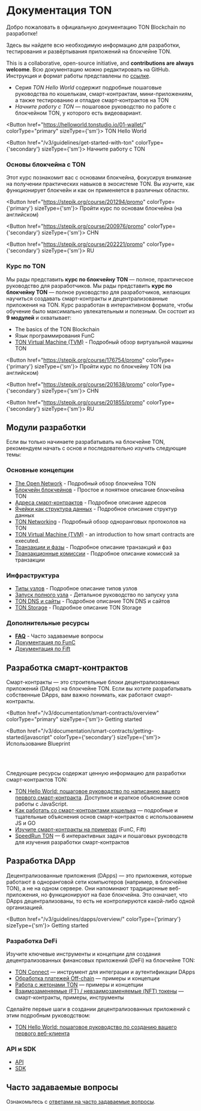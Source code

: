 

# Документация TON

Добро пожаловать в официальную документацию TON Blockchain по разработке!

Здесь вы найдете всю необходимую информацию для разработки, тестирования и развёртывания приложений на блокчейне TON.

This is a collaborative, open-source initiative, and **contributions are always welcome**. Всю документацию можно редактировать на GitHub. Инструкция и формат работы представлены по [ссылке](/v3/contribute).

* Серия *TON Hello World* содержит подробные пошаговые руководства по кошелькам, смарт-контрактам, мини-приложениям, а также тестированию и отладке смарт-контрактов на TON
* *Начните работу с TON* — пошаговое руководство по работе с блокчейном TON, у которого есть видеовариант.

<Button href="https://helloworld.tonstudio.io/01-wallet/" colorType="primary" sizeType={'sm'}>
  TON Hello World
</Button>

<Button href="/v3/guidelines/get-started-with-ton" colorType={'secondary'} sizeType={'sm'}>
  Начните работу с TON
</Button>

### Основы блокчейна с TON

Этот курс познакомит вас с основами блокчейна, фокусируя внимание на получении практических навыков в экосистеме TON. Вы изучите, как функционирует блокчейн и как он применяется в различных областях.

<Button href="https://stepik.org/course/201294/promo" colorType={'primary'} sizeType={'sm'}>
  Пройти курс по основам блокчейна (на английском)
</Button>

<Button href="https://stepik.org/course/200976/promo" colorType={'secondary'} sizeType={'sm'}>
  CHN
</Button>

<Button href="https://stepik.org/course/202221/promo" colorType={'secondary'} sizeType={'sm'}>
  RU
</Button>

### Курс по TON

Мы рады представить **курс по блокчейну TON** — полное, практическое руководство для разработчиков. Мы рады представить **курс по блокчейну TON** — полное руководство для разработчиков, желающих научиться создавать смарт-контракты и децентрализованные приложения на TON. Курс разработан в интерактивном формате, чтобы обучение было максимально увлекательным и полезным.
Он состоит из **9 модулей** и охватывает:

* The basics of the TON Blockchain
* Язык программирования FunC
* [TON Virtual Machine (TVM)](/v3/documentation/tvm/tvm-overview) - Подробный обзор виртуальной машины TON

<Button href="https://stepik.org/course/176754/promo" colorType={'primary'} sizeType={'sm'}>
  Пройти курс по блокчейну TON (на английском)
</Button>

<Button href="https://stepik.org/course/201638/promo" colorType={'secondary'} sizeType={'sm'}>
  CHN
</Button>

<Button href="https://stepik.org/course/201855/promo" colorType={'secondary'} sizeType={'sm'}>
  RU
</Button>

## Модули разработки

Если вы только начинаете разрабатывать на блокчейне TON, рекомендуем начать с основ и последовательно изучить следующие темы:

### Основные концепции

* [The Open Network](/v3/concepts/dive-into-ton/introduction) - Подробный обзор блокчейна TON
* [Блокчейн блокчейнов](/v3/concepts/dive-into-ton/ton-blockchain/blockchain-of-blockchains) - Простое и понятное описание блокчейна TON
* [Адреса смарт-контрактов](/v3/documentation/smart-contracts/addresses) - Подробное описание адресов
* [Ячейки как структура данных](/v3/concepts/dive-into-ton/ton-blockchain/cells-as-data-storage) - Подробное описание структур данных
* [TON Networking](/v3/concepts/dive-into-ton/ton-blockchain/ton-networking) - Подробный обзор одноранговых протоколов на TON
* [TON Virtual Machine (TVM)](/v3/documentation/tvm/tvm-overview) - an introduction to how smart contracts are executed.
* [Транзакции и фазы](/v3/documentation/tvm/tvm-overview#transactions-and-phases) - Подробное описание транзакций и фаз
* [Транзакционные комиссии](/v3/documentation/smart-contracts/transaction-fees/fees) - Подробное описание комиссий за транзакции

### Инфраструктура

* [Типы узлов](/v3/documentation/infra/nodes/node-types) - Подробное описание типов узлов
* [Запуск полного узла](/v3/guidelines/nodes/running-nodes/full-node) - Детальное руководство по запуску узла
* [TON DNS и сайты](/v3/guidelines/web3/ton-dns/dns) - Подробное описание TON DNS и сайтов
* [TON Storage](/v3/guidelines/web3/ton-storage/storage-daemon) - Подробное описание TON Storage

### Дополнительные ресурсы

* [**FAQ**](/v3/documentation/faq) - Часто задаваемые вопросы
* [Документация по FunC](/v3/documentation/smart-contracts/func/overview)
* [Документация по Fift](/v3/documentation/smart-contracts/fift/overview)

## Разработка смарт-контрактов

Смарт-контракты — это строительные блоки децентрализованных приложений (DApps) на блокчейне TON.
Если вы хотите разрабатывать собственные DApps, вам важно понимать, как работают смарт-контракты.

<Button href="/v3/documentation/smart-contracts/overview" colorType="primary" sizeType={'sm'}>
  Getting started
</Button>

<Button href="/v3/documentation/smart-contracts/getting-started/javascript" colorType={'secondary'} sizeType={'sm'}>
  Использование Blueprint
</Button>

<br />

<br />

Следующие ресурсы содержат ценную информацию для разработки смарт-контрактов TON:

* [TON Hello World: пошаговое руководство по написанию вашего первого смарт-контракта](https://helloworld.tonstudio.io/02-contract/). Доступное и краткое объяснение основ работы с JavaScript.
* [Как работать со смарт-контрактами кошелька](/v3/guidelines/smart-contracts/howto/wallet) — подробные и тщательные объяснения основ смарт-контрактов с использованием JS и GO
* [Изучите смарт-контракты на примерах](/v3/documentation/smart-contracts/contracts-specs/examples) (FunC, Fift)
* [Speed ​​Run TON](/v3/documentation/smart-contracts/contracts-specs/examples) — 6 интерактивных задач и пошаговых руководств для изучения разработки смарт-контрактов

## Разработка DApp

Децентрализованные приложения (DApps) — это приложения, которые работают в одноранговой сети компьютеров (например, в блокчейне TON), а не на одном сервере.
Они напоминают традиционные веб-приложения, но функционируют на базе блокчейна. Это означает, что DApps децентрализованы, то есть не контролируются какой-либо одной организацией.

<Button href="/v3/guidelines/dapps/overview/" colorType={'primary'} sizeType={'sm'}>
  Getting started
</Button>

### Разработка DeFi

Изучите ключевые инструменты и концепции для создания децентрализованных финансовых приложений (DeFi) на блокчейне TON:

* [TON Connect](/v3/guidelines/ton-connect/overview) — инструмент для интеграции и аутентификации DApps
* [Обработка платежей Off-chain](/v3/guidelines/dapps/asset-processing/payments-processing) — примеры и концепции
* [Работа с жетонами TON](/v3/guidelines/dapps/asset-processing/jettons) — примеры и концепции
* [Взаимозаменяемые (FT) / невзаимозаменяемые (NFT) токены](/v3/documentation/dapps/defi/tokens) — смарт-контракты, примеры, инструменты

Сделайте первые шаги в создании децентрализованных приложений с этим подробным руководством:

* [TON Hello World: пошаговое руководство по созданию вашего первого веб-клиента](https://helloworld.tonstudio.io/03-client/)

### API и SDK

* [API](/v3/guidelines/dapps/apis-sdks/api-types)
* [SDK](/v3/guidelines/dapps/apis-sdks/sdk)

## Часто задаваемые вопросы

Ознакомьтесь с [ответами на часто задаваемые вопросы](/v3/documentation/faq).

<Feedback />
